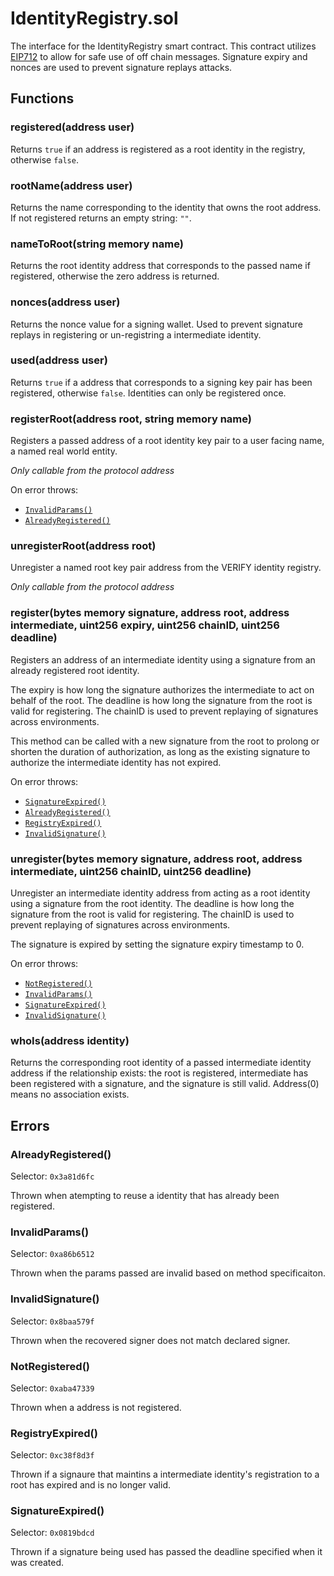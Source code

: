 # IdentityRegistry.sol

The interface for the IdentityRegistry smart contract. This contract utilizes [EIP712](https://eips.ethereum.org/EIPS/eip-712) to allow
for safe use of off chain messages. Signature expiry and nonces are used to prevent signature replays attacks.

## Functions

### registered(address user)

Returns `true` if an address is registered as a root identity in the registry, otherwise `false`.

### rootName(address user)

Returns the name corresponding to the identity that owns the root address. If not registered returns an empty string: `""`.

### nameToRoot(string memory name)

Returns the root identity address that corresponds to the passed name if registered, otherwise the zero address is returned.

### nonces(address user)

Returns the nonce value for a signing wallet. Used to prevent signature replays in registering or un-registring a intermediate
identity.

### used(address user)

Returns `true` if a address that corresponds to a signing key pair has been registered, otherwise `false`.
Identities can only be registered once.

### registerRoot(address root, string memory name)

Registers a passed address of a root identity key pair to a user facing name, a named real world entity. 

*Only callable from the protocol address*

On error throws:

* [`InvalidParams()`](/publishing/identity/contract/#invalidparams)
* [`AlreadyRegistered()`](/publishing/identity/contract/#alreadyregistered)


### unregisterRoot(address root)

Unregister a named root key pair address from the VERIFY identity registry. 

*Only callable from the protocol address*

### register(bytes memory signature, address root, address intermediate, uint256 expiry, uint256 chainID, uint256 deadline)

Registers an address of an intermediate identity using a signature from an already registered root identity.

The expiry is how long the signature authorizes the intermediate to act on behalf of the root. The deadline is how long the signature from the root is valid for registering.
The chainID is used to prevent replaying of signatures across environments.

This method can be called with a new signature from the root to prolong or shorten the duration of authorization, as long as the existing signature to authorize the intermediate identity
has not expired.

On error throws:

* [`SignatureExpired()`](/publishing/identity/contract/#signatureexpired)
* [`AlreadyRegistered()`](/publishing/identity/contract/#alreadyregistered)
* [`RegistryExpired()`](/publishing/identity/contract/#registryexpired)
* [`InvalidSignature()`](/publishing/identity/contract/#invalidsignature)

### unregister(bytes memory signature, address root, address intermediate, uint256 chainID, uint256 deadline)

Unregister an intermediate identity address from acting as a root identity using a signature from the root identity. The deadline is how long the signature from the root is valid for registering.
The chainID is used to prevent replaying of signatures across environments.

The signature is expired by setting the signature expiry timestamp to 0.

On error throws:

* [`NotRegistered()`](/publishing/identity/contract/#notregistered)
* [`InvalidParams()`](/publishing/identity/contract/#invalidparams)
* [`SignatureExpired()`](/publishing/identity/contract/#signatureexpired)
* [`InvalidSignature()`](/publishing/identity/contract/#invalidsignature)

### whoIs(address identity)

Returns the corresponding root identity of a passed intermediate identity address if the relationship exists: the root is registered, intermediate has been registered with a signature, and the signature is still valid. 
Address(0) means no association exists.

## Errors

### AlreadyRegistered()
Selector: `0x3a81d6fc`

Thrown when atempting to reuse a identity that has already been registered.

### InvalidParams()
Selector: `0xa86b6512`

Thrown when the params passed are invalid based on method specificaiton.

### InvalidSignature()
Selector: `0x8baa579f`

Thrown when the recovered signer does not match declared signer.

### NotRegistered()
Selector: `0xaba47339`

Thrown when a address is not registered.

### RegistryExpired()
Selector: `0xc38f8d3f`

Thrown if a signaure that maintins a intermediate identity's registration to a root has expired and is no longer valid.

### SignatureExpired()
Selector: `0x0819bdcd`

Thrown if a signature being used has passed the deadline specified when it was created.